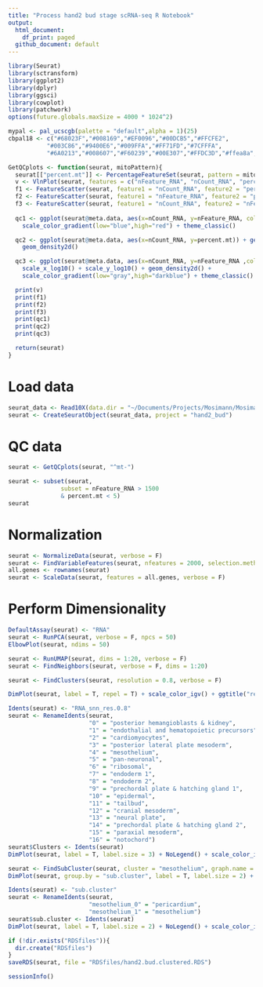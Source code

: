 ```yaml
---
title: "Process hand2 bud stage scRNA-seq R Notebook"
output:
  html_document:
    df_print: paged
  github_document: default
---
```


```r
library(Seurat)
library(sctransform)
library(ggplot2)
library(dplyr)
library(ggsci)
library(cowplot)
library(patchwork)
options(future.globals.maxSize = 4000 * 1024^2)
```

```r
mypal <- pal_ucscgb(palette = "default",alpha = 1)(25)
cbpal18 <- c("#68023F","#008169","#EF0096","#00DCB5","#FFCFE2",
           "#003C86","#9400E6","#009FFA","#FF71FD","#7CFFFA",
           "#6A0213","#008607","#F60239","#00E307","#FFDC3D","#ffea8a","#001310","#ffe9f1")
```

```r
GetQCplots <- function(seurat, mitoPattern){
  seurat[["percent.mt"]] <- PercentageFeatureSet(seurat, pattern = mitoPattern)
  v <- VlnPlot(seurat, features = c("nFeature_RNA", "nCount_RNA", "percent.mt"), ncol = 3)
  f1 <- FeatureScatter(seurat, feature1 = "nCount_RNA", feature2 = "percent.mt")
  f2 <- FeatureScatter(seurat, feature1 = "nFeature_RNA", feature2 = "percent.mt")
  f3 <- FeatureScatter(seurat, feature1 = "nCount_RNA", feature2 = "nFeature_RNA")
  
  qc1 <- ggplot(seurat@meta.data, aes(x=nCount_RNA, y=nFeature_RNA, color=percent.mt)) + geom_point(size=0.1) +
    scale_color_gradient(low="blue",high="red") + theme_classic()

  qc2 <- ggplot(seurat@meta.data, aes(x=nCount_RNA, y=percent.mt)) + geom_point(size=0.1) + scale_x_log10() +
    geom_density2d()

  qc3 <- ggplot(seurat@meta.data, aes(x=nCount_RNA, y=nFeature_RNA ,color=percent.mt)) + geom_point(size=0.1) +
    scale_x_log10() + scale_y_log10() + geom_density2d() +
    scale_color_gradient(low="gray",high="darkblue") + theme_classic()

  print(v)
  print(f1)
  print(f2)
  print(f3)
  print(qc1)
  print(qc2)
  print(qc3)

  return(seurat)
}
```

# Load data
```r
seurat_data <- Read10X(data.dir = "~/Documents/Projects/Mosimann/Mosimann_scRNAseq/data/budstage_drlmCherry_hand2GFP/")
seurat <- CreateSeuratObject(seurat_data, project = "hand2_bud")
```

# QC data
```r
seurat <- GetQCplots(seurat, "^mt-")
```

```r
seurat <- subset(seurat, 
               subset = nFeature_RNA > 1500
               & percent.mt < 5)
seurat
```

# Normalization
```r
seurat <- NormalizeData(seurat, verbose = F)
seurat <- FindVariableFeatures(seurat, nfeatures = 2000, selection.method = "vst", verbose = F)
all.genes <- rownames(seurat)
seurat <- ScaleData(seurat, features = all.genes, verbose = F)
```

# Perform Dimensionality
```r
DefaultAssay(seurat) <- "RNA"
seurat <- RunPCA(seurat, verbose = F, npcs = 50)
ElbowPlot(seurat, ndims = 50)
```

```r
seurat <- RunUMAP(seurat, dims = 1:20, verbose = F)
seurat <- FindNeighbors(seurat, verbose = F, dims = 1:20)
```

```r
seurat <- FindClusters(seurat, resolution = 0.8, verbose = F)
```

```r
DimPlot(seurat, label = T, repel = T) + scale_color_igv() + ggtitle("res 0.8")
```

```r
Idents(seurat) <- "RNA_snn_res.0.8"
seurat <- RenameIdents(seurat,
                       "0" = "posterior hemangioblasts & kidney",
                       "1" = "endothalial and hematopoietic precursors",
                       "2" = "cardiomyocytes",
                       "3" = "posterior lateral plate mesoderm",
                       "4" = "mesothelium",
                       "5" = "pan-neuronal",
                       "6" = "ribosomal",
                       "7" = "endoderm 1",
                       "8" = "endoderm 2",
                       "9" = "prechordal plate & hatching gland 1",
                       "10" = "epidermal",
                       "11" = "tailbud",
                       "12" = "cranial mesoderm",
                       "13" = "neural plate",
                       "14" = "prechordal plate & hatching gland 2",
                       "15" = "paraxial mesoderm",
                       "16" = "notochord")
seurat$Clusters <- Idents(seurat)
DimPlot(seurat, label = T, label.size = 3) + NoLegend() + scale_color_igv()
```

```r
seurat <- FindSubCluster(seurat, cluster = "mesothelium", graph.name = "RNA_snn", resolution = 0.2)
DimPlot(seurat, group.by = "sub.cluster", label = T, label.size = 2) + NoLegend() + scale_color_igv()
```

```r
Idents(seurat) <- "sub.cluster"
seurat <- RenameIdents(seurat,
                       "mesothelium_0" = "pericardium",
                       "mesothelium_1" = "mesothelium")
seurat$sub.cluster <- Idents(seurat)
DimPlot(seurat, label = T, label.size = 2) + NoLegend() + scale_color_igv()
```

```r
if (!dir.exists("RDSfiles")){
  dir.create("RDSfiles")
}
saveRDS(seurat, file = "RDSfiles/hand2.bud.clustered.RDS")
```

```r
sessionInfo()
```



